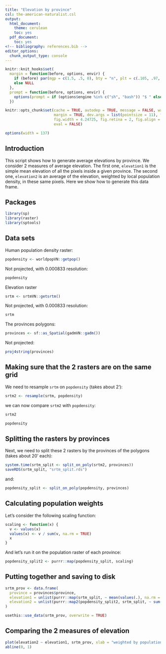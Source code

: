 ```yaml
---
title: "Elevation by province"
csl: the-american-naturalist.csl
output:
  html_document:
    theme: cerulean
    toc: yes
  pdf_document:
    toc: yes
<!-- bibliography: references.bib -->
editor_options: 
  chunk_output_type: console
---
```


<!--
IMAGES:
Insert them with: ![alt text](image.png)
You can also resize them if needed: convert image.png -resize 50% image.png
If you want to center the image, go through HTML code:
<div style="text-align:center"><img src ="image.png"/></div>

REFERENCES:
For references: Put all the bibTeX references in the file "references.bib"
in the current folder and cite the references as @key or [@key] in the text.
Uncomment the bibliography field in the above header and put a "References"
title wherever you want to display the reference list.
-->

<style type="text/css">
.main-container {
  max-width: 1370px;
  margin-left: auto;
  margin-right: auto;
}
</style>

```r
knitr::knit_hooks$set(
  margin = function(before, options, envir) {
    if (before) par(mgp = c(1.5, .5, 0), bty = "n", plt = c(.105, .97, .13, .97))
    else NULL
  },
  prompt = function(before, options, envir) {
    options(prompt = if (options$engine %in% c("sh", "bash")) "$ " else "> ")
  })

knitr::opts_chunk$set(cache = TRUE, autodep = TRUE, message = FALSE, warning = FALSE,
                      margin = TRUE, dev.args = list(pointsize = 11), fig.height = 3.5,
                      fig.width = 4.24725, fig.retina = 2, fig.align = "center",
                      eval = FALSE)

options(width = 137)
```

## Introduction

This script shows how to generate average elevations by province. We consider
2 measures of average elevation. The first one, `elevation1` is the simple
mean elevation of all the pixels inside a given province. The second one,
`elevation2` is an average of the elevation, weighted by local population
density, in these same pixels. Here we show how to generate this data frame.

## Packages

```r
library(sp)
library(raster)
library(sptools)
```

## Data sets

Human population density raster:

```r
popdensity <- worldpopVN::getpop()
```

Not projected, with 0.000833 resolution:

```r
popdensity
```

Elevation raster

```r
srtm <- srtmVN::getsrtm()
```

Not projected, with 0.000833 resolution:

```r
srtm
```

The provinces polygons:

```r
provinces <- sf::as_Spatial(gadmVN::gadm())
```

Not projected:

```r
proj4string(provinces)
```

## Making sure that the 2 rasters are on the same grid

We need to resample `srtm` on `popdensity` (takes about 2'):

```r
srtm2 <- resample(srtm, popdensity)
```

we can now compare `srtm2` with `popdensity`:

```r
srtm2
```

```r
popdensity
```

## Splitting the rasters by provinces

Next, we need to split these 2 rasters by the provinces of the polygons (takes
about 20' each):

```r
system.time(srtm_split <- split_on_poly(srtm2, provinces))
saveRDS(srtm_split, "srtm_split.rds")
```

and:

```r
popdensity_split <- split_on_poly(popdensity, provinces)
```

## Calculating population weights

Let's consider the following scaling function:

```r
scaling <- function(x) {
  v <- values(x)
  values(x) <- v / sum(v, na.rm = TRUE)
  x
}
```

And let's run it on the population raster of each province:

```r
popdensity_split2 <- purrr::map(popdensity_split, scaling)
```

## Putting together and saving to disk

```r
srtm_prov <- data.frame(
  province = provinces$province,
  elevation1 = unlist(purrr::map(srtm_split, ~ mean(values(.), na.rm = TRUE))),
  elevation2 = unlist(purrr::map2(popdensity_split2, srtm_split, ~ sum(values(.x) * values(.y), na.rm = TRUE)))
)
```

```r
usethis::use_data(srtm_prov, overwrite = TRUE)
```

## Comparing the 2 measures of elevation

```r
plot(elevation2 ~ elevation1, srtm_prov, xlab = "weighted by population density", ylab = "non weighted")
abline(0, 1)
```









